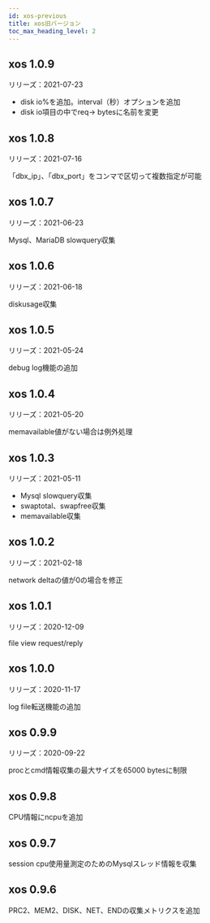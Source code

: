 ```yaml
---
id: xos-previous
title: xos旧バージョン
toc_max_heading_level: 2
---
```


## xos 1.0.9

リリーズ：2021-07-23

-   disk io%を追加。interval（秒）オプションを追加
-   disk io項目の中でreq-> bytesに名前を変更

## xos 1.0.8

リリーズ：2021-07-16

「dbx_ip」、「dbx_port」をコンマで区切って複数指定が可能

## xos 1.0.7

リリーズ：2021-06-23

Mysql、MariaDB slowquery収集 

## xos 1.0.6

リリーズ：2021-06-18

diskusage収集 

## xos 1.0.5

リリーズ：2021-05-24

debug log機能の追加 

## xos 1.0.4

リリーズ：2021-05-20

memavailable値がない場合は例外処理 

## xos 1.0.3

リリーズ：2021-05-11

-   Mysql slowquery収集 
-   swaptotal、swapfree収集 
-   memavailable収集 

## xos 1.0.2

リリーズ：2021-02-18

network deltaの値が0の場合を修正

## xos 1.0.1

リリーズ：2020-12-09

file view request/reply

## xos 1.0.0

リリーズ：2020-11-17

log file転送機能の追加 

## xos 0.9.9

リリーズ：2020-09-22

procとcmd情報収集の最大サイズを65000 bytesに制限

## xos 0.9.8

CPU情報にncpuを追加

## xos 0.9.7

session cpu使用量測定のためのMysqlスレッド情報を収集

## xos 0.9.6

PRC2、MEM2、DISK、NET、ENDの収集メトリクスを追加
